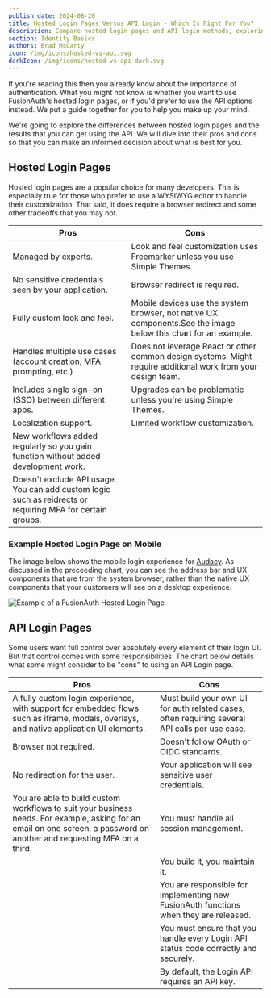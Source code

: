 ```yaml
---
publish_date: 2024-08-20
title: Hosted Login Pages Versus API Login - Which Is Right For You?
description: Compare hosted login pages and API login methods, exploring their pros and cons to help you choose the best authentication solution for your application.
section: Identity Basics
authors: Brad McCarty
icon: /img/icons/hosted-vs-api.svg
darkIcon: /img/icons/hosted-vs-api-dark.svg
---
```


If you're reading this then you already know about the importance of authentication. What you might not know is whether you want to use FusionAuth's hosted login pages, or if you'd prefer to use the API options instead. We put a guide together for you to help you make up your mind. 

We're going to explore the differences between hosted login pages and the results that you can get using the API. We will dive into their pros and cons so that you can make an informed decision about what is best for you. 

## Hosted Login Pages

Hosted login pages are a popular choice for many developers. This is especially true for those who prefer to use a WYSIWYG editor to handle their customization. That said, it does require a browser redirect and some other tradeoffs that you may not. 

|Pros					|Cons					|
|-----					|-----					|
|Managed by experts.|Look and feel customization uses Freemarker unless you use Simple Themes.|
|No sensitive credentials seen by your application.|Browser redirect is required.|
|Fully custom look and feel.|Mobile devices use the system browser, not native UX components.See the image below this chart for an example.|
|Handles multiple use cases (account creation, MFA prompting, etc.)|Does not leverage React or other common design systems. Might require additional work from your design team.|
|Includes single sign-on (SSO) between different apps.|Upgrades can be problematic unless you're using Simple Themes.|
|Localization support.|Limited workflow customization.|
|New workflows added regularly so you gain function without added development work.||
|Doesn't exclude API usage. You can add custom logic such as reidrects or requiring MFA for certain groups.||

### Example Hosted Login Page on Mobile
The image below shows the mobile login experience for [Audacy](https://audacy.com). As discussed in the preceeding chart, you can see the address bar and UX components that are from the system browser, rather than the native UX components that your customers will see on a desktop experience.

![Example of a FusionAuth Hosted Login Page](/img/articles/hosted-vs-api/built-with-fusionauth.png)

## API Login Pages

Some users want full control over absolutely every element of their login UI. But that control comes with some responsibilities. The chart below details what some might consider to be "cons" to using an API Login page.

| Pros | Cons |
|---|---|
| A fully custom login experience, with support for embedded flows  such as iframe, modals, overlays, and native application UI elements. | Must build your own UI for auth related cases, often requiring several API calls per use case. |
| Browser not required. | Doesn't follow OAuth or OIDC standards. |
| No redirection for the user. | Your application will see sensitive user credentials. |
| You are able to build custom workflows to suit your business needs. For example, asking for an email on one screen, a password on another and requesting MFA on a third. | You must handle all session management.  |
|  | You build it, you maintain it. |
|  | You are responsible for implementing new FusionAuth functions when they are released. |
|  | You must ensure that you handle every Login API status code correctly and securely. |
|  | By default, the Login API requires an API key. |
